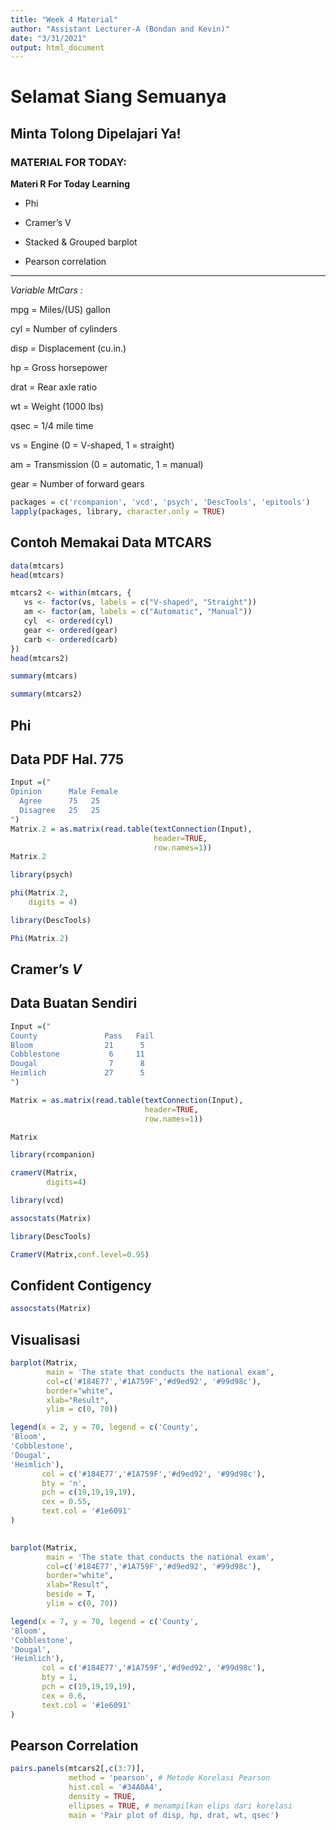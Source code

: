 ---
title: "Week 4 Material"
author: "Assistant Lecturer-A (Bondan and Kevin)"
date: "3/31/2021"
output: html_document
---

# Selamat Siang Semuanya
## Minta Tolong Dipelajari Ya!

### MATERIAL FOR TODAY:
**Materi R For Today Learning**

- Phi

- Cramer's V

- Stacked & Grouped barplot

- Pearson correlation

---
_Variable MtCars :_

mpg = Miles/(US) gallon

cyl = Number of cylinders

disp = Displacement (cu.in.)

hp = Gross horsepower

drat = Rear axle ratio

wt = Weight (1000 lbs)

qsec = 1/4 mile time

vs = Engine (0 = V-shaped, 1 = straight)

am = Transmission (0 = automatic, 1 = manual)

gear = Number of forward gears

```{r}
packages = c('rcompanion', 'vcd', 'psych', 'DescTools', 'epitools')
lapply(packages, library, character.only = TRUE)
```


## Contoh Memakai Data MTCARS
```{r}
data(mtcars)
head(mtcars)
```
```{r}
mtcars2 <- within(mtcars, {
   vs <- factor(vs, labels = c("V-shaped", "Straight"))
   am <- factor(am, labels = c("Automatic", "Manual"))
   cyl  <- ordered(cyl)
   gear <- ordered(gear)
   carb <- ordered(carb)
})
head(mtcars2)
```
```{r}
summary(mtcars)
```
```{r}
summary(mtcars2)
```


## Phi 
## Data PDF Hal. 775
```{r}
Input =("
Opinion      Male Female
  Agree      75   25
  Disagree   25   25
")
Matrix.2 = as.matrix(read.table(textConnection(Input),
                                header=TRUE,
                                row.names=1))
Matrix.2
```
```{r}
library(psych)
```
```{r}
phi(Matrix.2,
    digits = 4)
```
```{r}
library(DescTools)
```

```{r}
Phi(Matrix.2)
```


## Cramer's $V$
## Data Buatan Sendiri

```{r}
Input =("
County               Pass   Fail
Bloom                21      5
Cobblestone           6     11
Dougal                7      8
Heimlich             27      5
")

Matrix = as.matrix(read.table(textConnection(Input),
                              header=TRUE,
                              row.names=1))

Matrix
```
```{r}
library(rcompanion)
```
```{r}
cramerV(Matrix,
        digits=4)
```
```{r}
library(vcd)
```
```{r}
assocstats(Matrix)
```
```{r}
library(DescTools)
```
```{r}
CramerV(Matrix,conf.level=0.95)
```


## Confident Contigency
```{r}
assocstats(Matrix)
```

## Visualisasi
```{r}
barplot(Matrix,
        main = 'The state that conducts the national exam',
        col=c('#184E77','#1A759F','#d9ed92', '#99d98c'), 
        border="white", 
        xlab="Result",
        ylim = c(0, 70))

legend(x = 2, y = 70, legend = c('County',      
'Bloom',       
'Cobblestone', 
'Dougal',      
'Heimlich'),
       col = c('#184E77','#1A759F','#d9ed92', '#99d98c'),
       bty = 'n',
       pch = c(19,19,19,19),
       cex = 0.55,
       text.col = '#1e6091'
)
        
```
```{r}
barplot(Matrix,
        main = 'The state that conducts the national exam',
        col=c('#184E77','#1A759F','#d9ed92', '#99d98c'), 
        border="white", 
        xlab="Result",
        beside = T,
        ylim = c(0, 70))

legend(x = 7, y = 70, legend = c('County',      
'Bloom',       
'Cobblestone', 
'Dougal',      
'Heimlich'),
       col = c('#184E77','#1A759F','#d9ed92', '#99d98c'),
       bty = 1,
       pch = c(19,19,19,19),
       cex = 0.6,
       text.col = '#1e6091'
)
```

## Pearson Correlation
```{r}
pairs.panels(mtcars2[,c(3:7)], 
             method = 'pearson', # Metode Korelasi Pearson
             hist.col = '#34A0A4',
             density = TRUE,  
             ellipses = TRUE, # menampilkan elips dari korelasi
             main = 'Pair plot of disp, hp, drat, wt, qsec')
```













